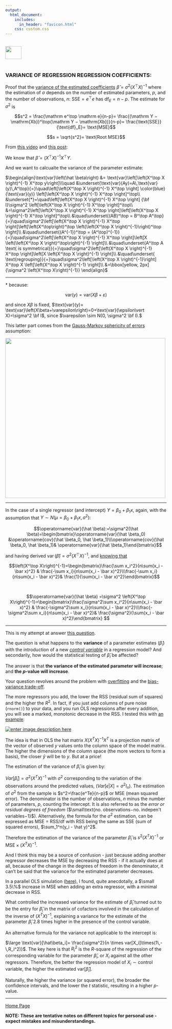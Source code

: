 ```yaml
---
output: 
  html_document:
    includes:
      in_header: "favicon.html" 
    css: custom.css
---
```


<br>
<a href="http://rinterested.github.io/statistics/index.html">
<img HEIGHT="40" WIDTH="50" src="https://cloud.githubusercontent.com/assets/9312897/10556783/a27a26fa-745c-11e5-9b1a-2d5bd737387a.PNG"></a>
<br><br>

### VARIANCE OF REGRESSION REGRESSION COEFFICIENTS:

Proof that the [variance of the estimated coefficients](https://stats.stackexchange.com/a/358847/67822) $\hat \beta = \sigma^2 \left(X^\top X \right)^{-1}$ where the estimation of $\sigma$ depends on the number of estimated parameters, $p,$ and the number of observations, $n$: $\text{SSE} = e^\top
e$ has $\text{df}_E = n − p.$ The estimate for $\sigma^2$ is

$$s^2 = \frac{\mathrm e^\top \mathrm e}{n-p}= \frac{(\mathrm Y − \mathrm{Xb})^\top(\mathrm Y − \mathrm{Xb})}{n-p}= \frac{\text{SSE}}
{\text{df}_E}= \text{MSE}$$

$$s = \sqrt{s^2}= \text{Root MSE}$$

From [this video](https://youtu.be/jyBtfhQsf44?list=PLVhS9-aIl4U-Guw_wvCHMhF2unUGVyWEu) and [this post](http://math.stackexchange.com/a/687361/152225):

We know that $\hat \beta= \left(X^\top X \right)^{-1} X^\top Y.$ 

And we want to calcualte the variance of the parameter estimate:

$\begin{align}\text{var}\left(\hat \beta\right) &= \text{var}\left[\left(X^\top X \right)^{-1} X^\top y\right]\\\quad
&\underset{\text{var}(Ay)=A\,\text{var}(y)\,A^\top}{=}\quad\left[\left(X^\top X \right)^{-1} X^\top \right] \color{blue}{\text{var}(y)} \left[\left(X^\top X \right)^{-1} X^\top \right]^\top\\
&\underset{*}=\quad\left[\left(X^\top X \right)^{-1} X^\top \right] {\bf I}\sigma^2 \left[\left(X^\top X \right)^{-1} X^\top \right]^\top\\
&=\sigma^2\left[\left(X^\top X \right)^{-1} X^\top \right]\left[\left(X^\top X \right)^{-1} X^\top \right]^\top\\
&\quad\underset{(AB)^\top = B^\top A^\top}{=}\quad\sigma^2\left[\left(X^\top X \right)^{-1} X^\top \right]\left[\left(X^\top\right)^\top \left(\left(X^\top X \right)^{-1}\right)^\top \right]\\
&\quad\underset{(A^{-1})^\top = (A^\top)^{-1}}{=}\quad\sigma^2\left[\left(X^\top X \right)^{-1} X^\top \right]\left[X \left(\left(X^\top X \right)^\top\right)^{-1} \right]\\
&\quad\underset{A^\top A \text{ is symmetrical}}{=}\quad\sigma^2\left[\left(X^\top X \right)^{-1} X^\top \right]\left[X \left(X^\top X \right)^{-1} \right]\\
&\quad\underset{ \text{regrouping}}{=}\quad\sigma^2\left[\left(X^\top X \right)^{-1}\right] X^\top X \left[\left(X^\top X \right)^{-1} \right]\\
&=\bbox[yellow, 2px]{\sigma^2 \left(X^\top X\right)^{-1}}
\end{align}$

---

$*$ because:

$$\text{var}(y)= \text{var}\left(X\beta+\varepsilon\right)$$

and since $X\beta$ is fixed, $\text{var}(y)= \text{var}\left(X\beta+\varepsilon\right)=0+\text{var}(\epsilon\vert X)=\sigma^2 \bf I$, since $\varepsilon \sim N(0, \sigma^2 \bf I).$

This latter part comes from the [Gauss-Markov sphericity of errors](https://en.wikipedia.org/wiki/Gauss–Markov_theorem#Spherical_errors) assumption:

<img width="500" src = "https://cloud.githubusercontent.com/assets/9312897/22386526/7e6bd05a-e4a5-11e6-9e87-23f3e3c7366d.png">

---

In the case of a single regressor (and intercept) $Y = \beta_0 + \beta_1 x$, again, with the assumption that $Y \sim N(\mu = \beta_0 + \beta_1 x, \sigma^2):$


$$\operatorname{var}(\hat \beta):=\sigma^2(\hat \beta)=\begin{bmatrix}\operatorname{var}(\hat \beta_0) &\operatorname{cov}(\hat \beta_0, \hat \beta_1)\\\operatorname{cov}(\hat \beta_0, \hat \beta_1)& \operatorname{var}(\hat \beta_1)\end{bmatrix}$$

and having derived $\operatorname{var}(\hat \beta) =\sigma^2 \left(X^\top X\right)^{-1},$ and [knowing that](http://rinterested.github.io/statistics/OLS_linear_algebra.html)

$$\left(X^\top X\right)^{-1}=\begin{bmatrix}\frac{\sum x_i^2}{n\sum(x_i - \bar x)^2} & \frac{-\sum x_i}{n\sum(x_i - \bar x)^2}\\\frac{-\sum x_i}{n\sum(x_i - \bar x)^2}& \frac{1}{\sum(x_i - \bar x)^2}\end{bmatrix}$$

<br>

$$\operatorname{var}(\hat \beta) =\sigma^2 \left(X^\top X\right)^{-1}=\begin{bmatrix}\frac{\sigma^2\sum x_i^2}{n\sum(x_i - \bar x)^2} & \frac{-\sigma^2\sum x_i}{n\sum(x_i - \bar x)^2}\\\frac{-\sigma^2\sum x_i}{n\sum(x_i - \bar x)^2}& \frac{\sigma^2}{\sum(x_i - \bar x)^2}\end{bmatrix} $$

---

This is my attempt at answer [this question](http://stats.stackexchange.com/q/193229/67822).

The question is what happens to the **variance** of a parameter estimates ($\hat \beta_i$) with the introduction of a new [*control variable*](https://www.quora.com/What-are-control-variables-and-how-do-I-use-them-in-regression-analysis) in a regression model? And secondarily, how would the statistical testing of $\hat \beta_i$ be affected?

The answer is that **the variance of the estimated parameter will increase**; and **the $p$-value will increase**.

Your question revolves around the problem with [overfitting](https://en.wikipedia.org/wiki/Overfitting) and the [bias-variance trade-off](https://en.wikipedia.org/wiki/Bias–variance_tradeoff).

The more regressors you add, the lower the $\text{RSS}$ (residual sum of squares) and the higher the $R^2$. In fact, if you just add columns of pure noise (`rnorm()`) to your data, and you run OLS regressions after every addition, you will see a marked, monotonic decrease in the $\text{RSS}$. I tested this with [an example](https://github.com/RInterested/SIMULATIONS_and_PROOFS/blob/master/R%20squared%20lower%20more%20regressors):

[![enter image description here][1]][1]

The idea is that in OLS the hat matrix $X (X^TX)^{-1}X^T$ is a projection matrix of the vector of observed $y$ values onto the column space of the model matrix. The higher the dimensions of the column space (the more vectors to form a basis), the closer $\hat y$ will be to $y$. But at a price!

The estimation of the variance of $\hat \beta_i$ is given by:

$Var[\hat\beta_i]= \sigma^2(X^TX)^{-1}$ with $\sigma^2$ corresponding to the variation of the observations around the predicted values, ($Var[\epsilon|X] = \sigma^2I_n$). The estimation of $\sigma^2$ from the sample is $s^2=\frac{e^Te}{n-p}$ or $\text{MSE}$ (mean squared error). The denominator is the number of observations, $n$ minus the number of parameters, $p$, counting the intercept. It is also referred to as the *error or residual degrees of freedom* ($\small\text{no. observations−no. indepen't variables−1}$). Alternatively, the formula for the $\sigma^2$ estimation, can be expressed as $\text{MSE = RSS/df}$ with $\text{RSS}$ being the same as $\text{SSE}$ (sum of squared errors), $\sum_1^n(y_i - \hat y)^2$. 

Therefore the estimation of the variance of the parameter $\hat\beta_i$ is $s^2(X^TX)^{-1}$ or $\text{MSE}\times(X^TX)^{-1}$.

And I think this may be a source of confusion - just because adding another regressor decreases the $\text{MSE}$ by decreasing the $\text{RSS}$ - if it actually does at all, because of the change in the degrees of freedom in the denominator, it can't be said that the variance for the estimated parameter decreases.

In a parallel OLS simulation ([here](https://github.com/RInterested/SIMULATIONS_and_PROOFS/blob/master/VARIANCE%20OLS%20NO.%20OF%20REGRESSORS)), I found, quite anecdotally, a $\small 3.5\%$ increase in $\text{MSE}$ when adding an extra regressor, with a minimal decrease in $\text{RSS}$. 

What controlled the increased variance for the estimate of $\hat\beta_i$ turned out to be the entry for $\hat\beta_i$ in the matrix of cofactors involved in the calculation of the inverse of $(X^TX)^{-1}$, explaining a variance for the estimate of the parameter $\hat\beta_i$ $2.8$ times higher in the presence of the control variable.

An alternative formula for the variance not applicable to the intercept is:

$\large \text{var}[\hat\beta_i]= \frac{\sigma^2}{n \times var[X_i]\times(1\,-\,R_i^2)}$. The key here is that $R_i^2$ is the $R$-square of the regression of the corresponding variable for the parameter $\hat\beta_i$, or $X_i$ against all the other regressors. Therefore, the better the regression model of $X_i \sim \text{control variable}$, the higher the estimated $\text{var}[\hat\beta_i].$

Naturally, the higher the variance (or squared error), the broader the confidence intervals, and the lower the $t$ statistic, resulting in a higher $p$-value.


  [1]: http://i.stack.imgur.com/8WRCd.png


---
<a href="http://rinterested.github.io/statistics/index.html">Home Page</a>

**NOTE: These are tentative notes on different topics for personal use - expect mistakes and misunderstandings.**
